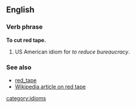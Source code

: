 ==English==
===Verb phrase===
'''To cut red tape.'''

#US American idiom for ''to reduce bureaucracy''.

===See also===
*[[red_tape]]
*[[w:red_tape|Wikipedia article on red tape]]

[[category:idioms]]